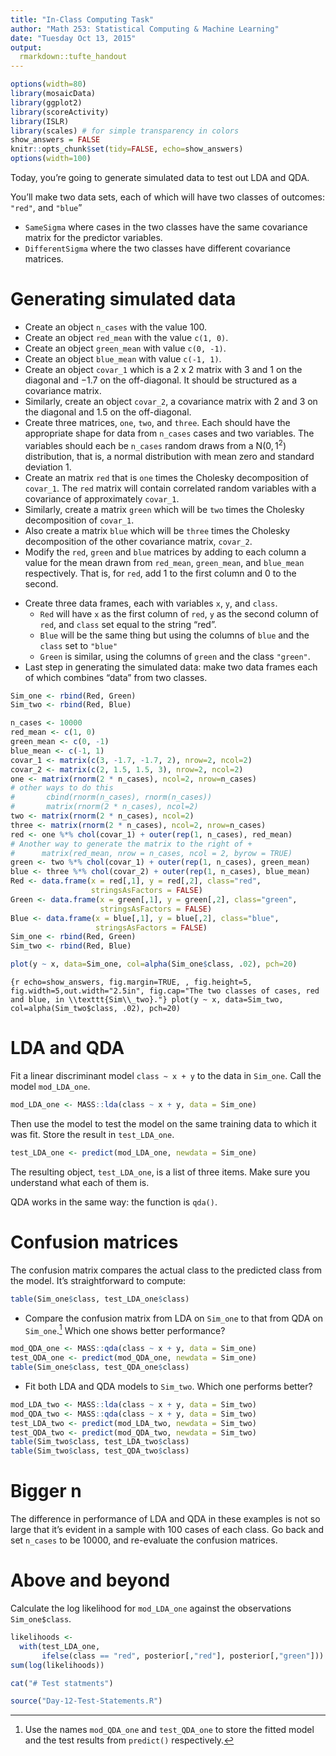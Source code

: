 ```yaml
---
title: "In-Class Computing Task"
author: "Math 253: Statistical Computing & Machine Learning"
date: "Tuesday Oct 13, 2015"
output: 
  rmarkdown::tufte_handout
---
```


```r
options(width=80)
library(mosaicData)
library(ggplot2)
library(scoreActivity)
library(ISLR)
library(scales) # for simple transparency in colors
show_answers = FALSE
knitr::opts_chunk$set(tidy=FALSE, echo=show_answers)
options(width=100)
```

Today, you're going to generate simulated data to test out LDA and QDA.

You'll make two data sets, each of which will have two classes of outcomes: `"red"`, and `"blue`"

* `SameSigma` where cases in the two classes have the same covariance matrix for the predictor variables.
* `DifferentSigma` where the two classes have different covariance matrices.

# Generating simulated data

* Create an object `n_cases` with the value 100.
* Create an object `red_mean` with the value `c(1, 0)`.
* Create an object `green_mean` with value `c(0, -1)`.
* Create an object `blue_mean` with value `c(-1, 1)`.
* Create an object `covar_1` which is a 2 x 2 matrix with 3 and 1 on the diagonal and $-1.7$ on the off-diagonal. It should be structured as a covariance matrix.
* Similarly, create an object `covar_2`, a covariance matrix with 2 and 3 on the diagonal and $1.5$ on the off-diagonal.
* Create three matrices, `one`, `two`, and `three`.  Each should have the appropriate shape for data from `n_cases` cases and two variables. The variables should each be `n_cases` random draws from a $\mbox{N}(0, 1^2)$ distribution, that is, a normal distribution with mean zero and standard deviation $1$.\marginnote[-2cm]{In specifying the normal distribution, one needs to decide whether to report the standard deviation or the variance.  R uses \texttt{sd=}.  To help to eliminate ambiguity in mathematical notation, the form $1^2$ is used simply as a reminder that the quantity is a variance.}
* Create an matrix `red` that is `one` times the Cholesky decomposition of `covar_1`.  The `red` matrix will contain correlated random variables with a covariance of approximately `covar_1`.
* Similarly, create a matrix `green` which will be `two` times the Cholesky decomposition of `covar_1`.
* Also create a matrix `blue` which will be `three` times the Cholesky decomposition of the other covariance matrix, `covar_2`.
* Modify the `red`, `green` and `blue` matrices by adding to each column a value for the mean drawn from `red_mean`, `green_mean`, and `blue_mean` respectively.\marginnote[-2.5cm]{{\em Hint}: It won't work to do the obvious, simple thing, e.g.  add \texttt{red\_mean} to \texttt{red}. There are many ways to construct a statement that works.  Among others, there's a way using \texttt{outer()}, a way using \texttt{matrix()}, and even a way using \texttt{t()} twice.} That is, for `red`, add 1 to the first column and 0 to the second.

\newpage

* Create three data frames, each with variables `x`, `y`, and `class`.\marginnote{You'll use \texttt{data.frame()} to construct the data frames.  Make sure to give the optional argument \texttt{stringsAsFactors = FALSE}.  This will let the class be stored as straightforward character strings that can be used in plotting to specify the color.} 
    - `Red` will have `x` as the first column of `red`, `y` as the second column of `red`, and `class` set equal to the string "red".
    - `Blue` will be the same thing but using the columns of `blue` and the `class` set to `"blue"`
    - `Green` is similar, using the columns of `green` and the class `"green"`.
* Last step in generating the simulated data: make two data frames each of which combines "data" from two classes.
```r
Sim_one <- rbind(Red, Green)
Sim_two <- rbind(Red, Blue)
```

```r
n_cases <- 10000
red_mean <- c(1, 0)
green_mean <- c(0, -1)
blue_mean <- c(-1, 1)
covar_1 <- matrix(c(3, -1.7, -1.7, 2), nrow=2, ncol=2)
covar_2 <- matrix(c(2, 1.5, 1.5, 3), nrow=2, ncol=2)
one <- matrix(rnorm(2 * n_cases), ncol=2, nrow=n_cases)
# other ways to do this
#       cbind(rnorm(n_cases), rnorm(n_cases))
#       matrix(rnorm(2 * n_cases), ncol=2)
two <- matrix(rnorm(2 * n_cases), ncol=2)
three <- matrix(rnorm(2 * n_cases), ncol=2, nrow=n_cases)
red <- one %*% chol(covar_1) + outer(rep(1, n_cases), red_mean)
# Another way to generate the matrix to the right of +
#      matrix(red_mean, nrow = n_cases, ncol = 2, byrow = TRUE)
green <- two %*% chol(covar_1) + outer(rep(1, n_cases), green_mean)
blue <- three %*% chol(covar_2) + outer(rep(1, n_cases), blue_mean)
Red <- data.frame(x = red[,1], y = red[,2], class="red", 
                  stringsAsFactors = FALSE)
Green <- data.frame(x = green[,1], y = green[,2], class="green",
                    stringsAsFactors = FALSE)
Blue <- data.frame(x = blue[,1], y = blue[,2], class="blue",
                   stringsAsFactors = FALSE)
Sim_one <- rbind(Red, Green)
Sim_two <- rbind(Red, Blue)
```
```r
plot(y ~ x, data=Sim_one, col=alpha(Sim_one$class, .02), pch=20)
```
```{r echo=show_answers, fig.margin=TRUE, , fig.height=5, fig.width=5,out.width="2.5in", fig.cap="The two classes of cases, red and blue, in \\texttt{Sim\\_two}."}
plot(y ~ x, data=Sim_two, col=alpha(Sim_two$class, .02), pch=20)
```

# LDA and QDA

Fit a linear discriminant model `class ~ x + y` to the data in `Sim_one`. Call the model `mod_LDA_one`.
```r
mod_LDA_one <- MASS::lda(class ~ x + y, data = Sim_one)
```

Then use the model to test the model on the same training data to which it was fit. Store the result in `test_LDA_one`.
```r
test_LDA_one <- predict(mod_LDA_one, newdata = Sim_one)
```

The resulting object, `test_LDA_one`,  is a list of three items. Make sure you understand what each of them is.

QDA works in the same way: the function is `qda()`.

# Confusion matrices

The confusion matrix compares the actual class to the predicted class from the model.  It's straightforward to compute:
```r
table(Sim_one$class, test_LDA_one$class)
```

* Compare the confusion matrix from LDA on `Sim_one` to that from QDA on `Sim_one`.^[Use the names `mod_QDA_one` and `test_QDA_one` to store the fitted model and the test results from `predict()` respectively.]  Which one shows better performance?
```r
mod_QDA_one <- MASS::qda(class ~ x + y, data = Sim_one)
test_QDA_one <- predict(mod_QDA_one, newdata = Sim_one)
table(Sim_one$class, test_QDA_one$class)
```

* Fit both LDA and QDA models to `Sim_two`.  Which one performs better?
```r
mod_LDA_two <- MASS::lda(class ~ x + y, data = Sim_two)
mod_QDA_two <- MASS::qda(class ~ x + y, data = Sim_two)
test_LDA_two <- predict(mod_LDA_two, newdata = Sim_two)
test_QDA_two <- predict(mod_QDA_two, newdata = Sim_two)
table(Sim_two$class, test_LDA_two$class)
table(Sim_two$class, test_QDA_two$class)
```

# Bigger n

The difference in performance of LDA and QDA in these examples is not so large that it's evident in a sample with 100 cases of each class.  Go back and set `n_cases` to be 10000, and re-evaluate the confusion matrices.

\enlargethispage{1in}

# Above and beyond

Calculate the log likelihood for `mod_LDA_one` against the observations `Sim_one$class`.

```r
likelihoods <-
  with(test_LDA_one, 
       ifelse(class == "red", posterior[,"red"], posterior[,"green"]))
sum(log(likelihoods))
```


```r
cat("# Test statments")
```

```r
source("Day-12-Test-Statements.R")
```
